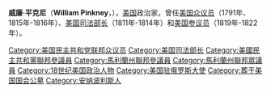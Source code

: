 {{Infobox Officeholder
| name = 威廉·平克尼<br/>William Pinkney
| image = Williampinkney (1).jpg
| image_width = 200px
| order = 7
| title = [[美国司法部长|美国司法部长]]
| term_start = 1811年12月11日
| term_end = 1814年2月9日
| president = [[詹姆斯·麦迪逊|詹姆斯·麦迪逊]]
| predecessor = [[西泽·A·罗德尼|西泽·A·罗德尼]]
| successor = [[理查德·拉什|理查德·拉什]]
| birth_date = 1764年3月17日
| birth_place = [[马里兰州|马里兰州]][[安纳波利斯_(马里兰州)|安纳波利斯]]
| death_date ={{death date and age|1822|2|25|1764|3|17}}
| death_place = 
| party = 
| spouse =
| alma_mater = 
| profession = 
}}
'''威廉·平克尼'''（'''William Pinkney'''，{{bd|1764年|3月17日|1822年|2月25日|catIdx=P}}），[[美国|美国]]政治家，曾任[[美国众议员|美国众议员]]（1791年、1815年-1816年）、[[美国司法部长|美国司法部长]]（1811年-1814年）和[[美国参议员|美国参议员]]（1819年-1822年）。

{{start box}}
{{succession box|[[西泽·A·罗德尼|西泽·A·罗德尼]]|[[理查德·拉什|理查德·拉什]]|[[美国司法部长|美国司法部长]]|1811年-1814年}}
{{end box}}

{{美国司法部长}}
{{James Madison cabinet}}
{{Authority control}}

{{DEFAULTSORT:Pinkney, William}}
[[Category:美国民主共和党联邦众议员|Category:美国民主共和党联邦众议员]]
[[Category:美国司法部长|Category:美国司法部长]]
[[Category:美國民主共和黨聯邦參議員|Category:美國民主共和黨聯邦參議員]]
[[Category:馬利蘭州聯邦參議員|Category:馬利蘭州聯邦參議員]]
[[Category:馬利蘭州聯邦眾議員|Category:馬利蘭州聯邦眾議員]]
[[Category:18世纪美国政治人物|Category:18世纪美国政治人物]]
[[Category:美国驻俄罗斯大使|Category:美国驻俄罗斯大使]]
[[Category:葬于美国国会公墓|Category:葬于美国国会公墓]]
[[Category:安纳波利斯人|Category:安纳波利斯人]]